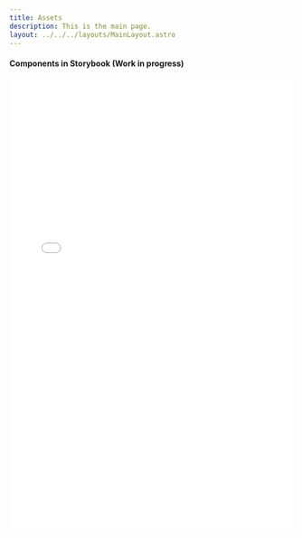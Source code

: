 ```yaml
---
title: Assets
description: This is the main page.
layout: ../../../layouts/MainLayout.astro
---
```


#### Components in Storybook (Work in progress)

<iframe 
  src="dist/storybook-static" 
  style="width: 100%; height: 800px; border: none;" 
  title="Storybook"
></iframe>

